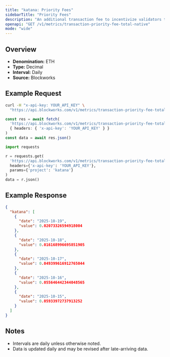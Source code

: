 ```yaml
---
title: "katana: Priority Fees"
sidebarTitle: "Priority Fees"
description: "An additional transaction fee to incentivize validators to prioritize and execute transactions."
openapi: "GET /v1/metrics/transaction-priority-fee-total-native"
mode: "wide"
---
```


## Overview

- **Denomination:** ETH
- **Type:** Decimal
- **Interval:** Daily
- **Source:** Blockworks

## Example Request

<CodeGroup>

```bash cURL
curl -H "x-api-key: YOUR_API_KEY" \
  "https://api.blockworks.com/v1/metrics/transaction-priority-fee-total-native?project=katana"
```

```typescript TypeScript
const res = await fetch(
  'https://api.blockworks.com/v1/metrics/transaction-priority-fee-total-native?project=katana',
  { headers: { 'x-api-key': 'YOUR_API_KEY' } }
)
const data = await res.json()
```

```python Python
import requests

r = requests.get(
  'https://api.blockworks.com/v1/metrics/transaction-priority-fee-total-native',
  headers={'x-api-key': 'YOUR_API_KEY'},
  params={'project': 'katana'}
)
data = r.json()
```

</CodeGroup>

## Example Response

```json
{
  "katana": [
    {
      "date": "2025-10-19",
      "value": 0.02073326594918004
    },
    {
      "date": "2025-10-18",
      "value": 0.016168996695851905
    },
    {
      "date": "2025-10-17",
      "value": 0.049399616912765044
    },
    {
      "date": "2025-10-16",
      "value": 0.055646442344048565
    },
    {
      "date": "2025-10-15",
      "value": 0.05933972737913252
    }
  ]
}
```

## Notes
- Intervals are daily unless otherwise noted.
- Data is updated daily and may be revised after late-arriving data.
